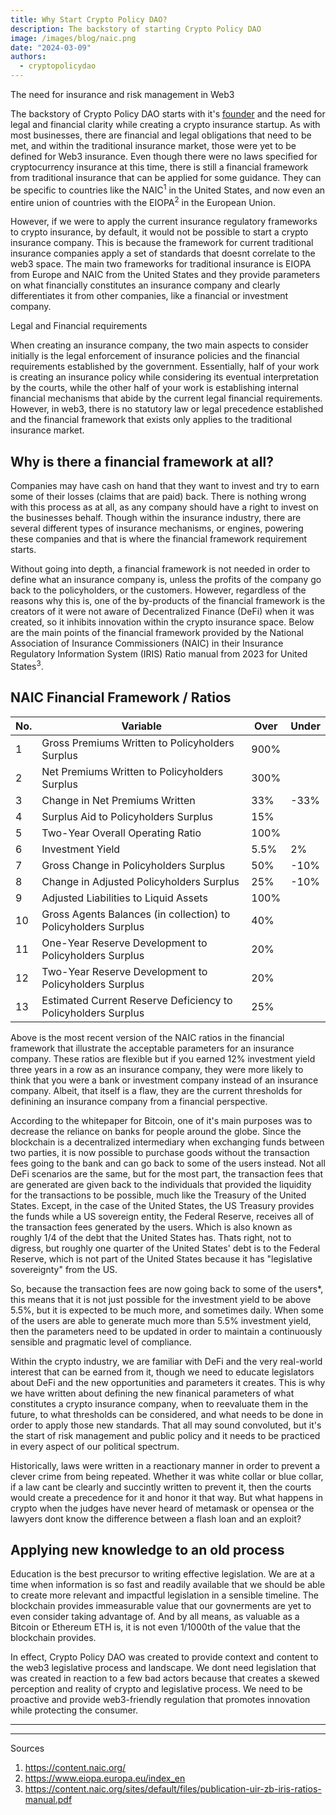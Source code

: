 ```yaml
---
title: Why Start Crypto Policy DAO?
description: The backstory of starting Crypto Policy DAO
image: /images/blog/naic.png
date: "2024-03-09"
authors:
  - cryptopolicydao
---
```


<Callout>The need for insurance and risk management in Web3</Callout>

The backstory of Crypto Policy DAO starts with it's [founder](/members)
and the need for legal and financial clarity while creating a crypto insurance startup.
As with most businesses, there are financial and legal obligations that need to be
met, and within the traditional insurance market, those were yet to be defined
for Web3 insurance. Even though there were no laws specified for cryptocurrency
insurance at this time, there is still a financial framework from traditional
insurance that can be applied for some guidance. They can be specific to countries like the
NAIC<sup>1</sup> in the United States, and now even an entire union of countries with
the EIOPA<sup>2</sup> in the European Union.

However, if we were to apply the current insurance regulatory frameworks to
crypto insurance, by default, it would not be possible to start a crypto
insurance company. This is because the framework for current traditional
insurance companies apply a set of standards that doesnt correlate to the web3
space. The main two frameworks for traditional insurance is EIOPA from
Europe and NAIC from the United States and they provide parameters on what financially
constitutes an insurance company and clearly differentiates it from other
companies, like a financial or investment company.

<Callout>Legal and Financial requirements</Callout>

When creating an insurance company, the two main aspects to consider initially
is the legal enforcement of insurance policies and the financial requirements
established by the government. Essentially, half of your work is creating an insurance
policy while considering its eventual interpretation by the courts, while the other
half of your work is establishing internal financial mechanisms that abide by the
current legal financial requirements. However, in web3, there is no statutory law
or legal precedence established and the financial framework that exists only
applies to the traditional insurance market.

## Why is there a financial framework at all?

Companies may have cash on hand that they want to invest and try to earn some
of their losses (claims that are paid) back. There is nothing wrong with this process as at all, as
any company should have a right to invest on the businesses behalf. Though
within the insurance industry, there are several different types of insurance
mechanisms, or engines, powering these companies and that is where the
financial framework requirement starts.

Without going into depth, a financial framework is not needed in order to
define what an insurance company is, unless the profits of the company go back
to the policyholders, or the customers. However, regardless of the reasons why this is,
one of the by-products of the financial framework is the creators of it were not aware of
Decentralized Finance (DeFi) when it was created, so it inhibits innovation within the crypto
insurance space. Below are the main points of the financial framework provided by the National
Association of Insurance Commissioners (NAIC) in their Insurance Regulatory Information System
(IRIS) Ratio manual from 2023 for United States<sup>3</sup>.

## NAIC Financial Framework / Ratios

| No. | Variable                                                       | Over | Under |
| --- | -------------------------------------------------------------- | ---- | ----- |
| 1   | Gross Premiums Written to Policyholders Surplus                | 900% |       |
| 2   | Net Premiums Written to Policyholders Surplus                  | 300% |       |
| 3   | Change in Net Premiums Written                                 | 33%  | -33%  |
| 4   | Surplus Aid to Policyholders Surplus                           | 15%  |       |
| 5   | Two-Year Overall Operating Ratio                               | 100% |       |
| 6   | Investment Yield                                               | 5.5% | 2%    |
| 7   | Gross Change in Policyholders Surplus                          | 50%  | -10%  |
| 8   | Change in Adjusted Policyholders Surplus                       | 25%  | -10%  |
| 9   | Adjusted Liabilities to Liquid Assets                          | 100% |       |
| 10  | Gross Agents Balances (in collection) to Policyholders Surplus | 40%  |       |
| 11  | One-Year Reserve Development to Policyholders Surplus          | 20%  |       |
| 12  | Two-Year Reserve Development to Policyholders Surplus          | 20%  |       |
| 13  | Estimated Current Reserve Deficiency to Policyholders Surplus  | 25%  |       |

Above is the most recent version of the NAIC ratios in the financial framework that illustrate the acceptable
parameters for an insurance company. These ratios are flexible but if you
earned 12% investment yield three years in a row as an insurance company, they were more likely to
think that you were a bank or investment company instead of an insurance company. Albeit, that itself is a flaw,
they are the current thresholds for definining an insurance company from a financial perspective.

According to the whitepaper for Bitcoin, one of it's main purposes was to decrease
the reliance on banks for people around the globe. Since the blockchain is a decentralized
intermediary when exchanging funds between two parties, it is now possible to purchase goods without the
transaction fees going to the bank and can go back to some of the users instead. Not all DeFi scenarios
are the same, but for the most part, the transaction fees that are generated are given back to the individuals
that provided the liquidity for the transactions to be possible, much like the Treasury of the United States.
Except, in the case of the United States, the US Treasury provides the funds while a US sovereign entity, the
Federal Reserve, receives all of the transaction fees generated by the users. Which is also known as roughly 1/4
of the debt that the United States has. Thats right, not to digress, but roughly one quarter of the United States' debt
is to the Federal Reserve, which is not part of the United States because it has "legislative sovereignty" from the US.

So, because the transaction fees are now going back to some of the users\*, this means that it is not
just possible for the investment yield to be above 5.5%, but it is expected to be much more, and sometimes daily.
When some of the users are able to generate much more than 5.5% investment yield, then the parameters need to be
updated in order to maintain a continuously sensible and pragmatic level of compliance.

Within the crypto industry, we are familiar with DeFi and the very real-world interest that can be earned from it, though we
need to educate legislators about DeFi and the new opportunities and parameters it creates. This is why we have written about
defining the new finanical parameters of what constitutes a crypto insurance company, when to reevaluate them in the future, to what
thresholds can be considered, and what needs to be done in order to apply those new standards. That all may sound
convoluted, but it's the start of risk management and public policy and it needs to be practiced in every aspect of our political spectrum.

Historically, laws were written in a reactionary manner in order to prevent a clever crime from being repeated.
Whether it was white collar or blue collar, if a law cant be clearly and succintly written to prevent it, then the
courts would create a precedence for it and honor it that way. But what happens in crypto when the judges have never
heard of metamask or opensea or the lawyers dont know the difference between a flash loan and an exploit?

## Applying new knowledge to an old process

Education is the best precursor to writing effective legislation. We are at a time when information is so fast and readily
available that we should be able to create more relevant and impactful legislation in a sensible timeline. The blockchain
provides immeasurable value that our govnerments are yet to even consider taking advantage of. And by all means, as valuable
as a Bitcoin or Ethereum ETH is, it is not even 1/1000th of the value that the blockchain provides.

In effect, Crypto Policy DAO was created to provide context and content to the web3 legislative process and landscape. We dont need
legislation that was created in reaction to a few bad actors because that creates a skewed perception and reality of crypto and
legislative process. We need to be proactive and provide web3-friendly regulation that promotes innovation while protecting the consumer.

---

---

Sources

1. https://content.naic.org/
2. https://www.eiopa.europa.eu/index_en
3. https://content.naic.org/sites/default/files/publication-uir-zb-iris-ratios-manual.pdf
